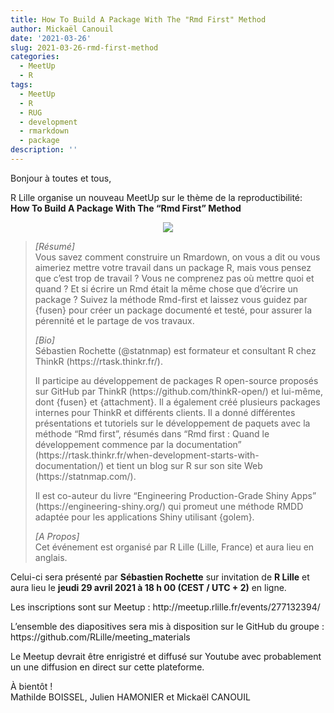 ```yaml
---
title: How To Build A Package With The "Rmd First" Method
author: Mickaël Canouil
date: '2021-03-26'
slug: 2021-03-26-rmd-first-method
categories:
  - MeetUp
  - R
tags:
  - MeetUp
  - R
  - RUG
  - development
  - rmarkdown
  - package
description: ''
---
```


Bonjour à toutes et tous,
 
R Lille  organise un nouveau MeetUp sur le thème de la reproductibilité:  
**How To Build A Package With The "Rmd First" Method**

<center>
![](images/2021-04-29.png)
</center>

> _[Résumé]_  
> Vous savez comment construire un Rmardown, on vous a dit ou vous aimeriez mettre votre travail dans un package R, mais vous pensez que c’est trop de travail ? Vous ne comprenez pas où mettre quoi et quand ? Et si écrire un Rmd était la même chose que d’écrire un package ? Suivez la méthode Rmd-first et laissez vous guidez par {fusen} pour créer un package documenté et testé, pour assurer la pérennité et le partage de vos travaux.
> 
> _[Bio]_  
> Sébastien Rochette (@statnmap) est formateur et consultant R chez ThinkR (https://rtask.thinkr.fr/).
> 
> Il participe au développement de packages R open-source proposés sur GitHub par ThinkR (https://github.com/thinkR-open/) et lui-même, dont {fusen} et {attachment}. Il a également créé plusieurs packages internes pour ThinkR et différents clients. Il a donné différentes présentations et tutoriels sur le développement de paquets avec la méthode "Rmd first", résumés dans "Rmd first : Quand le développement commence par la documentation" (https://rtask.thinkr.fr/when-development-starts-with-documentation/) et tient un blog sur R sur son site Web (https://statnmap.com/).
> 
> Il est co-auteur du livre "Engineering Production-Grade Shiny Apps" (https://engineering-shiny.org/) qui promeut une méthode RMDD adaptée pour les applications Shiny utilisant {golem}.
> 
> _[A Propos]_  
> Cet événement est organisé par R Lille (Lille, France) et aura lieu en anglais.

Celui-ci sera présenté par **Sébastien Rochette** sur invitation de __R Lille__ et aura lieu le **jeudi 29 avril 2021 à 18 h 00 (CEST / UTC + 2)** en ligne.

Les inscriptions sont sur Meetup : http://meetup.rlille.fr/events/277132394/

L'ensemble des diapositives sera mis à disposition sur le GitHub du groupe : https://github.com/RLille/meeting_materials

Le Meetup devrait être enrigistré et diffusé sur Youtube avec probablement un une diffusion en direct sur cette plateforme.

À bientôt !  
Mathilde BOISSEL, Julien HAMONIER et Mickaël CANOUIL
